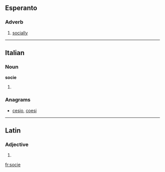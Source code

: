 ==Esperanto==

===Adverb===
{{eo-adv}}

# [[socially]]

----

==Italian==

===Noun===
'''socie''' {{f}}

# {{plural of|socia|lang=it}}

===Anagrams===
* [[cesio#Italian|cesio]], [[coesi#Italian|coesi]]

----

==Latin==

===Adjective===
{{la-adj-form|socie}}

# {{inflection of|socius|socius|voc|m|s|lang=la}}

[[fr:socie]]